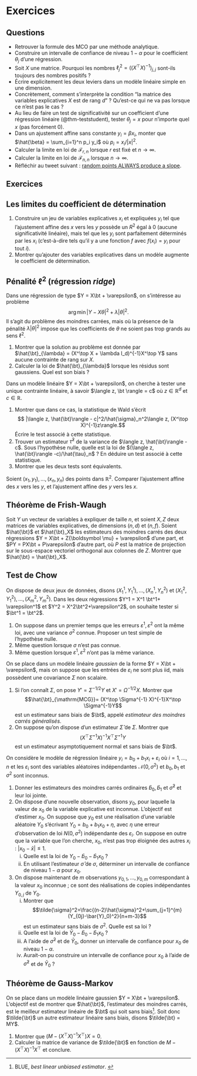 # Exercices {.unnumbered}


## Questions

- Retrouver la formule des MCO par une méthode analytique. 
- Construire un intervalle de confiance de niveau $1-\alpha$ pour le coefficient $\theta_j$ d'une régression. 
- Soit $X$ une matrice. Pourquoi les nombres $\ell^2_j = ((X^\top X)^{-1})_{j,j}$ sont-ils toujours des nombres positifs ?
- Écrire explicitement les deux leviers dans un modèle linéaire simple en une dimension. 
- Concrètement, comment s'interprète la condition "la matrice des variables explicatives $X$ est de rang $d$" ? Qu'est-ce qui ne va pas lorsque ce n'est pas le cas ?
- Au lieu de faire un test de significativité sur un coefficient d'une régression linéaire (@thm-teststudent), tester $\theta_j=x$ pour n'importe quel $x$ (pas forcément $0$). 
- Dans un ajustement affine sans constante $y_i=\beta x_i$, monter que $\hat{\beta} = \sum_{i=1}^n p_i y_i$ où $p_i = x_i/|x|^2$. 
- Calculer la limite en loi de $\mathscr{F}_{r,n}$ lorsque $r$ est fixé et $n \to \infty$. 
- Calculer la limite en loi de $\mathscr{F}_{n,n}$ lorsque $n \to \infty$. 
- Réfléchir au tweet suivant : [random points ALWAYS produce a slope](https://x.com/nntaleb/status/1280090844113100801). 

## Exercices


:::{#exr-corrcaus}

## Les limites du coefficient de détermination

1. Construire un jeu de variables explicatives $x_i$ et expliquées $y_i$ tel que l'ajustement affine des $x$ vers les $y$ possède un $R^2$ égal à 0 (aucune significativité linéaire), mais tel que les $y_i$ sont parfaitement déterminés par les $x_i$ (c'est-à-dire tels qu'il y a une fonction $f$ avec $f(x_i)=y_i$ pour tout $i$). 
2. Montrer qu'ajouter des variables explicatives dans un modèle augmente le coefficient de détermination. 

:::

:::{#exr-regl2}

## Pénalité $\ell^2$ (régression *ridge*)

Dans une régression de type $Y = X\bt + \varepsilon$, on s'intéresse au problème 
$$ \arg \min |Y - X\theta|^2 + \lambda |\theta|^2.$$
Il s'agit du problème des moindres carrées, mais où la présence de la pénalité $\lambda|\theta|^2$ impose que les coefficients de $\theta$ ne soient pas trop grands au sens $\ell^2$. 

1. Montrer que la solution au problème est donnée par $\hat{\bt}_{\lambda} = (X^\top X + \lambda I_d)^{-1}X^\top Y$ sans aucune contrainte de rang sur $X$. 
2. Calculer la loi de $\hat{\bt}_{\lambda}$ lorsque les résidus sont gaussiens. Quel est son biais ?

:::

:::{#exr-uniquecontrainte}

Dans un modèle linéaire $Y = X\bt + \varepsilon$, on cherche à tester une unique contrainte linéaire, à savoir $\langle z, \bt \rangle = c$ où $z \in \mathbb{R}^d$ et $c \in \mathbb{R}$. 

1. Montrer que dans ce cas, la statistique de Wald s'écrit $$ |\langle z, \hat{\bt}\rangle - c|^2/\hat{\sigma}_n^2\langle z, (X^\top X)^{-1}z\rangle.$$
Écrire le test associé à cette statistique. 
1. Trouver un estimateur $\hat{\tau}^2$ de la variance de $\langle z, \hat{\bt}\rangle -c$. Sous l'hypothèse nulle, quelle est la loi de $(\langle z, \hat{\bt}\rangle -c)/\hat{\tau}_n$ ? En déduire un test associé à cette statistique. 
2. Montrer que les deux tests sont équivalents. 

:::


:::{#exr-aju}

Soient $(x_1, y_1), \dotsc, (x_n, y_n)$ des points dans $\mathbb{R}^2$. Comparer l'ajustement affine des $x$ vers les $y$, et l'ajustement affine des $y$ vers les $x$. 

:::

:::{#exr-fw}

## Théorème de Frish-Waugh

Soit $Y$ un vecteur de variables à expliquer de taille $n$, et soient $X,Z$ deux matrices de variables explicatives, de dimensions $(n,d)$ et $(n,f)$. Soient $\hat{\bt}$ et $\hat{\bt}_X$ les estimateurs des moindres carrés des deux régressions $Y = X\bt + Z{\boldsymbol \mu} + \varepsilon$ d'une part, et $PY = PX\bt + P\varepsilon$ d'autre part, où $P$ est la matrice de projection sur le sous-espace vectoriel orthogonal aux colonnes de $Z$. Montrer que $\hat{\bt} = \hat{\bt}_X$. 

:::

:::{#exr-chow}

## Test de Chow

On dispose de deux jeux de données, disons $(X^1_1, Y^1_1), \dotsc, (X^1_n, Y^2_n)$ et $(X^2_{1}, Y^2_{1}), \dotsc, (X^2_m, Y^2_m)$. Dans les deux régressions $Y^1 = X^1 \bt^1+ \varepsilon^1$ et $Y^2 = X^2\bt^2+\varepsilon^2$, on souhaite tester si $\bt^1 = \bt^2$. 

1. On suppose dans un premier temps que les erreurs $\varepsilon^1, \varepsilon^2$ ont la même loi, avec une variance $\sigma^2$ connue. Proposer un test simple de l'hypothèse nulle. 
2. Même question lorsque $\sigma$ n'est pas connue.
3. Même question lorsque $\varepsilon^1,\varepsilon^2$ n'ont pas la même variance. 

:::

:::{#exr-covnonscal}

On se place dans un modèle linéaire *gaussien* de la forme $Y = X\bt + \varepsilon$, mais on suppose que les entrées de $\varepsilon_i$ ne sont plus iid, mais possèdent une covariance $\Sigma$ non scalaire. 

1. Si l'on connaît $\Sigma$, on pose $Y' = \Sigma^{-1/2}Y$ et $X' = \Omega^{-1/2}X$. Montrer que $$\hat{\bt}_{\mathrm{MCG}}= (X^\top \Sigma^{-1} X)^{-1}X^\top \Sigma^{-1}Y$$
est un estimateur sans biais de $\bt$, appelé *estimateur des moindres carrés généralisés*. 
2. On suppose qu'on dispose d'un estimateur $\hat{\Sigma}$ de $\Sigma$. Montrer que 
$$(X^\top \hat{\Sigma}^{-1} X)^{-1}X^\top \hat{\Sigma}^{-1}Y$$
est un estimateur asymptotiquement normal et sans biais de $\bt$. 

:::


:::{#exr-prediction}

On considère le modèle de régression linéaire $y_i=b_0+b_1x_i+\varepsilon_i$ où $i = 1, \dotsc, n$ et les $\varepsilon_i$ sont des variables aléatoires indépendantes ${\mathcal N}(0,\sigma^2)$ et 
$b_0,b_1$ et $\sigma^2$ sont inconnus.

1. Donner les estimateurs des moindres carrés ordinaires $\hat{b}_0,\hat{b}_1$ et $\hat{\sigma}^2$ et leur loi jointe.
2. On dispose d'une nouvelle observation, disons $y_0$, pour laquelle la valeur de $x_0$ de la variable explicative est inconnue. L'objectif est d'estimer $x_0$.  On suppose que $y_0$ est une réalisation d'une variable aléatoire $Y_0$ s'écrivant $Y_0=b_0+b_1x_0+\eta$, avec $\eta$ une erreur d'observation de loi $N(0,\sigma^2)$ indépendante des $\varepsilon_i$. 
On suppose en outre que la variable que l'on cherche, $x_0$, n'est pas trop éloignée des autres $x_i$ : $|x_0- \bar x| \leq 1$. 
    i) Quelle est la loi de $Y_0-\hat{b}_0-\hat{b}_1x_0$ ?
    ii) En utilisant l'estimateur $\hat{\sigma}$ de ${\sigma}$, déterminer un intervalle de confiance de niveau $1-\alpha$ pour $x_0$.
1.  On dispose maintenant de $m$ observations $y_{0,1},\dots,y_{0,m}$ correspondant à la valeur $x_0$ inconnue ; ce sont des réalisations de copies indépendantes $Y_{0,j}$ de $Y_0$. 
    i) Montrer que 
    $$\tilde{\sigma}^2=\frac{(n-2)\hat{\sigma}^2+\sum_{j=1}^{m}(Y_{0j}-\bar{Y}_0)^2}{n+m-3}$$
    est un estimateur sans biais de $\sigma^2$. Quelle est sa loi ?
    ii) Quelle est la loi de $\bar{Y}_0-\hat{b}_0-\hat{b}_1x_0$ ?
    iii) A l'aide de $\tilde{\sigma}^2$ et de $\bar{Y}_0$, donner un intervalle de confiance pour $x_0$ de niveau $1-\alpha$.
    iv) Aurait-on pu construire un intervalle de confiance pour $x_0$ à l'aide de $\hat{\sigma}^2$ et de $\bar{Y}_0$ ?

:::


:::{#exr-gaussmarkov}

## Théorème de Gauss-Markov

On se place dans un modèle linéaire gaussien $Y = X\bt + \varepsilon$. L'objectif est de montrer que $\hat{\bt}$, l'estimateur des moindres carrés, est le meilleur estimateur linéaire de $\bt$ qui soit sans biais^[BLUE, *best linear unbiased estimator*. ]. Soit donc $\tilde{\bt}$ un autre estimateur linéaire sans biais, disons $\tilde{\bt} = MY$. 

1. Montrer que $(M - (X^\top X)^{-1}X^\top)X= 0$. 
2. Calculer la matrice de variance de $\tilde{\bt}$ en fonction de $M - (X^\top X)^{-1}X^\top$ et conclure. 

:::

